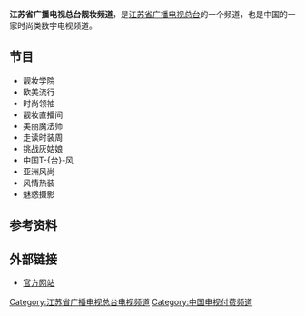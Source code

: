 {{unreferenced|time=2015-05-03T02:11:18+00:00}}
{{頻道資訊
| 頻道名稱         = 江苏省广播电视总台靓妆频道
| 頻道圖片檔案     = 靓妆频道.png
| 頻道圖片尺寸     = 200px
| 頻道圖片名稱     = 靓妆频道的标志
| 所屬國家或地區   = {{CHNML}}
| 總部所在         = {{CHN}}[[江苏省|江苏省]][[南京市|南京市]]草场门大街105号
| 播放地區         = {{CHNML}}
| 開播日期         = 
| 頻道語言         = [[普通话|普通话]]
| 頻道類別         = 时尚类
| 視頻格式         = [[SDTV|SDTV]]
| 擁有者           = [[江苏省广播电视总台|江苏省广播电视总台]]
| 前頻道名稱       = 
| 被取代名稱       = 
| 頻道官方網站     =http://v.jstv.com/lz/
| 備註            = 
| 數位有線電視供應商01 = 全国有线电视供应商
| 數位有線電視頻道數01 = 视地区而定
| 寬頻電視供應商01 = [[中国电信|中国电信]][[iTV|iTV]]（限江苏地区）
| 寬頻電視頻道數01 = 视地区而定
| 線上收看網站01   = 在线收看
| 線上收看網址01   = [http://live.jstv.com/ 免费观看]
}}
'''江苏省广播电视总台靓妆频道'''，是[[江苏省广播电视总台|江苏省广播电视总台]]的一个频道，也是中国的一家时尚类数字电视频道。

== 节目 ==
* 靓妆学院
* 欧美流行
* 时尚领袖
* 靓妆直播间
* 美丽魔法师
* 走读时装周
* 挑战灰姑娘
* 中国T-{台}-风
* 亚洲风尚
* 风情热装
* 魅惑摄影

==参考资料==
{{reflist}}

==外部链接==
*[https://web.archive.org/web/20150421024201/http://www.jstv.com/c/lz/ 官方网站]

{{江苏省广播电视总台}}
{{中华人民共和国广播电视付费频道}}

[[Category:江苏省广播电视总台电视频道|Category:江苏省广播电视总台电视频道]]
[[Category:中国电视付费频道|Category:中国电视付费频道]]